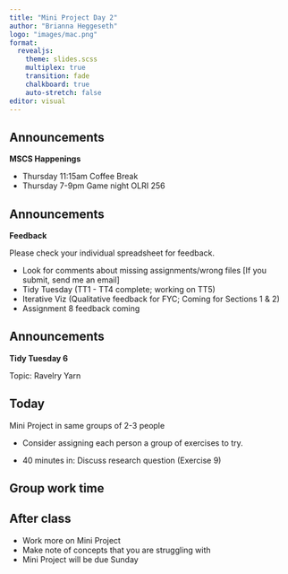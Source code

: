 ```yaml
---
title: "Mini Project Day 2"
author: "Brianna Heggeseth"
logo: "images/mac.png"
format: 
  revealjs:
    theme: slides.scss
    multiplex: true
    transition: fade
    chalkboard: true
    auto-stretch: false
editor: visual
---
```


## Announcements {.unnumbered}

**MSCS Happenings**

-   Thursday 11:15am Coffee Break
-   Thursday 7-9pm Game night OLRI 256

## Announcements {.unnumbered}

**Feedback**

Please check your individual spreadsheet for feedback.

-   Look for comments about missing assignments/wrong files \[If you submit, send me an email\]
-   Tidy Tuesday (TT1 - TT4 complete; working on TT5)
-   Iterative Viz (Qualitative feedback for FYC; Coming for Sections 1 & 2)
-   Assignment 8 feedback coming

## Announcements {.unnumbered}

**Tidy Tuesday 6**

Topic: Ravelry Yarn

## Today {.unnumbered}

Mini Project in same groups of 2-3 people

-   Consider assigning each person a group of exercises to try.

-   40 minutes in: Discuss research question (Exercise 9)

## Group work time {.unnumbered}

## After class

-   Work more on Mini Project
-   Make note of concepts that you are struggling with
-   Mini Project will be due Sunday
